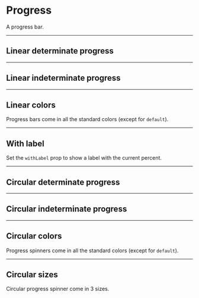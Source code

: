 
# Progress

A progress bar.

-----
## Linear determinate progress
<ComponentPreview code={determinateCode} />

-----
## Linear indeterminate progress
<ComponentPreview code={indeterminateCode} />

-----
## Linear colors

Progress bars come in all the standard colors (except for `default`).
<ComponentPreview code={colorCode} />

-----
## With label

Set the `withLabel` prop to show a label with the current percent.
<ComponentPreview code={labelCode} />

-----
## Circular determinate progress
<ComponentPreview code={circleDeterminateCode} />

-----
## Circular indeterminate progress
<ComponentPreview code={circleIndeterminateCode} />

-----
## Circular colors

Progress spinners come in all the standard colors (except for `default`).
<ComponentPreview code={circleColorCode} />

-----
## Circular sizes

Circular progress spinner come in 3 sizes.

<ComponentPreview code={circleSizeCode} />
